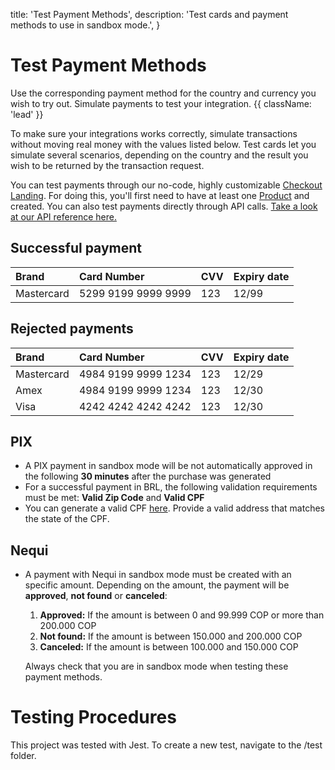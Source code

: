 
  title: 'Test Payment Methods',
  description: 'Test cards and payment methods to use in sandbox mode.',
}

# Test Payment Methods

Use the corresponding payment method for the country and currency you wish to try out. Simulate payments to test your integration. {{ className: 'lead' }}

To make sure your integrations works correctly, simulate transactions without moving real money with the values listed below. Test cards let you simulate several scenarios, depending on the country and the result you wish to be returned by the transaction request.

You can test payments through our no-code, highly customizable [Checkout Landing](https://docs.rebill.com/products/checkout-landing). For doing this, you'll first need to have at least one [Product](https://docs.rebill.com/guides/products) and created. You can also test payments directly through API calls. [Take a look at our API reference here.](https://docs.rebill.com/api)

## Successful payment

| Brand      | Card Number         | CVV | Expiry date |
| :--------- | :------------------ | :-- | :---------- |
| Mastercard | 5299 9199 9999 9999 | 123 | 12/99       |

## Rejected payments

| Brand      | Card Number         | CVV | Expiry date |
| :--------- | :------------------ | :-- | :---------- |
| Mastercard | 4984 9199 9999 1234 | 123 | 12/29       |
| Amex| 4984 9199 9999 1234 | 123 | 12/30       |
| Visa| 4242 4242 4242 4242 | 123 | 12/30       |

## PIX

- A PIX payment in sandbox mode will be not automatically approved in the following **30 minutes** after the purchase was generated
- For a successful payment in BRL, the following validation requirements must be met: **Valid Zip Code** and **Valid CPF**
- You can generate a valid CPF [here](https://www.4devs.com.br/gerador_de_cpf). Provide a valid address that matches the state of the CPF.
  <PublicImage
    filename="screenshots/apm/pix.gif"
    height={300}
    width={300}
    layout="responsive"
  />

## Nequi

- A payment with Nequi in sandbox mode must be created with an specific amount. Depending on the amount, the payment will be **approved**, **not found** or **canceled**:
  1. **Approved:** If the amount is between 0 and 99.999 COP or more than 200.000 COP
  2. **Not found:** If the amount is between 150.000 and 200.000 COP
  3. **Canceled:** If the amount is between 100.000 and 150.000 COP

  Always check that you are in sandbox mode when testing these payment methods.

# Testing Procedures

This project was tested with Jest. To create a new test, navigate to the /test folder.